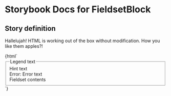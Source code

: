 

# Storybook Docs for FieldsetBlock

<Meta title="govtnz-import" />

## Story definition

Hallelujah! HTML is working out of the box without modification.
How you like them apples?!

<Preview>
  <Story name="FieldsetBlock" height="100px">
    {html`
      <div class="g-fieldsetBlock-form-group">
        <fieldset class="g-fieldsetBlock-fieldset">
          <legend class="g-fieldsetBlock-fieldset__legend">Legend text</legend>
          <div class="g-fieldsetBlock-hint">Hint text</div>
          <div class="g-fieldsetBlock-error-message">
            <span class="g-fieldsetBlock-visually-hidden"> Error: </span> Error
            text
          </div>
          <div>Fieldset contents</div>
        </fieldset>
      </div>
    `}
  </Story>
</Preview>
